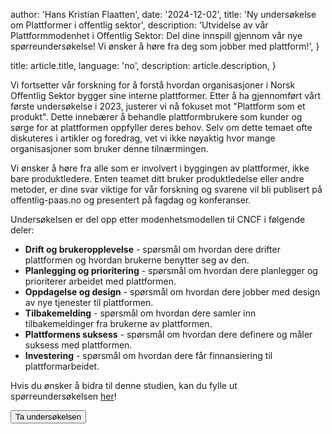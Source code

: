 
  author: 'Hans Kristian Flaatten',
  date: '2024-12-02',
  title: 'Ny undersøkelse om Plattformer i offentlig sektor',
  description:
    'Utvidelse av vår Plattformmodenhet i Offentlig Sektor: Del dine innspill gjennom vår nye spørreundersøkelse! Vi ønsker å høre fra deg som jobber med plattform!',
}

  title: article.title,
  language: 'no',
  description: article.description,
}


Vi fortsetter vår forskning for å forstå hvordan organisasjoner i Norsk Offentlig Sektor bygger sine interne plattformer. Etter å ha gjennomført vårt første undersøkelse i 2023, justerer vi nå fokuset mot "Plattform som et produkt". Dette innebærer å behandle plattformbrukere som kunder og sørge for at plattformen oppfyller deres behov. Selv om dette temaet ofte diskuteres i artikler og foredrag, vet vi ikke nøyaktig hvor mange organisasjoner som bruker denne tilnærmingen.

Vi ønsker å høre fra alle som er involvert i byggingen av plattformer, ikke bare produktledere. Enten teamet ditt bruker produktledelse eller andre metoder, er dine svar viktige for vår forskning og svarene vil bli publisert på offentlig-paas.no og presentert på fagdag og konferanser.

Undersøkelsen er del opp etter modenhetsmodellen til CNCF i følgende deler:

* **Drift og brukeropplevelse** - spørsmål om hvordan dere drifter plattformen og hvordan brukerne benytter seg av den.
* **Planlegging og prioritering** - spørsmål om hvordan dere planlegger og prioriterer arbeidet med plattformen.
* **Oppdagelse og design** - spørsmål om hvordan dere jobber med design av nye tjenester til plattformen.
* **Tilbakemelding** - spørsmål om hvordan dere samler inn tilbakemeldinger fra brukerne av plattformen.
* **Plattformens suksess** - spørsmål om hvordan dere definere og måler suksess med plattformen.
* **Investering** - spørsmål om hvordan dere får finnansiering til plattformarbeidet.

Hvis du ønsker å bidra til denne studien, kan du fylle ut spørreundersøkelsen <a href="https://forms.gle/P7HRraEFvRQB6Bi3A">her</a>!

<div className="flex flex-col items-center">
  <Button href="https://forms.gle/P7HRraEFvRQB6Bi3A" variant="primary" className="not-prose mt-4">
    Ta undersøkelsen
  </Button>
</div>